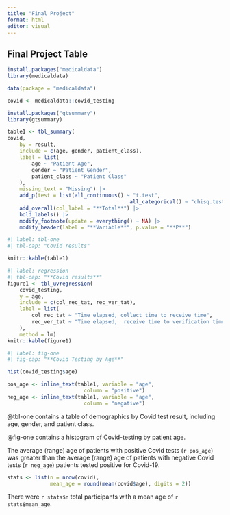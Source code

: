 ```yaml
---
title: "Final Project"
format: html
editor: visual
---
```


## Final Project Table
```r
install.packages("medicaldata")
library(medicaldata)

data(package = "medicaldata")

covid <- medicaldata::covid_testing

install.packages("gtsummary")
library(gtsummary)

table1 <- tbl_summary(
covid,
	by = result,
	include = c(age, gender, patient_class),
	label = list(
		age ~ "Patient Age",
		gender ~ "Patient Gender",
		patient_class ~ "Patient Class"
	),
	missing_text = "Missing") |>
	add_p(test = list(all_continuous() ~ "t.test",
										all_categorical() ~ "chisq.test")) |>
	add_overall(col_label = "**Total**") |>
	bold_labels() |>
	modify_footnote(update = everything() ~ NA) |>
	modify_header(label = "**Variable**", p.value = "**P**")
```

```r
#| label: tbl-one
#| tbl-cap: "Covid results"

knitr::kable(table1)
```

```r
#| label: regression
#| tbl-cap: "**Covid results**"
figure1 <- tbl_uvregression(
	covid_testing,
	y = age,
	include = c(col_rec_tat, rec_ver_tat),
	label = list(
		col_rec_tat ~ "Time elapsed, collect time to receive time",
		rec_ver_tat ~ "Time elapsed,  receive time to verification time"
	),
	method = lm)
knitr::kable(figure1)
```

```r
#| label: fig-one
#| fig-cap: "**Covid Testing by Age**"

hist(covid_testing$age)
```

```r
pos_age <- inline_text(table1, variable = "age", 
                         column = "positive")
neg_age <- inline_text(table1, variable = "age", 
                         column = "negative")
```

@tbl-one contains a table of demographics by Covid test result, including age, gender, and patient class.

@fig-one contains a histogram of Covid-testing by patient age.

The average (range) age of patients with positive Covid tests (`r pos_age`) was greater than the average (range) age of patients with negative Covid tests (`r neg_age`) patients tested positive for Covid-19.

```r
stats <- list(n = nrow(covid),
              mean_age = round(mean(covid$age), digits = 2))
```

There were `r stats$n` total participants with a mean age of `r stats$mean_age`.
